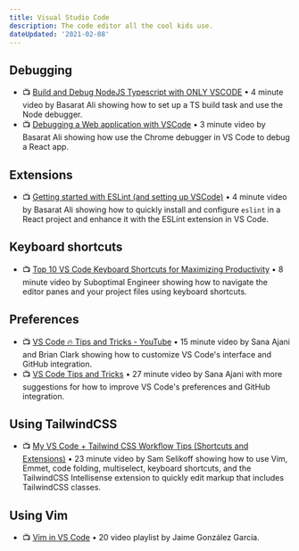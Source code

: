 ```yaml
---
title: Visual Studio Code
description: The code editor all the cool kids use.
dateUpdated: '2021-02-08'
---
```


## Debugging

- 📺 [Build and Debug NodeJS Typescript with ONLY VSCODE](https://m.youtube.com/watch?v=JdvkaW2xeiI) • 4 minute video by Basarat Ali showing how to set up a TS build task and use the Node debugger.
- 📺 [Debugging a Web application with VSCode](https://m.youtube.com/watch?v=15GySiVfMB8) • 3 minute video by Basarat Ali showing how use the Chrome debugger in VS Code to debug a React app.

## Extensions

- 📺 [Getting started with ESLint (and setting up VSCode)](https://m.youtube.com/watch?v=5IGVeq2DdsA) • 4 minute video by Basarat Ali showing how to quickly install and configure `eslint` in a React project and enhance it with the ESLint extension in VS Code.

## Keyboard shortcuts

- 📺 [Top 10 VS Code Keyboard Shortcuts for Maximizing Productivity](https://m.youtube.com/watch?v=t-1umuedPq8) • 8 minute video by Suboptimal Engineer showing how to navigate the editor panes and your project files using keyboard shortcuts.

## Preferences

- 📺 [VS Code 🔥 Tips and Tricks - YouTube](https://m.youtube.com/watch?v=nmU9PAinP14) • 15 minute video by Sana Ajani and Brian Clark showing how to customize VS Code's interface and GitHub integration.
- 📺 [VS Code Tips and Tricks](https://m.youtube.com/watch?v=4qM3R69OzbQ) • 27 minute video by Sana Ajani with more suggestions for how to improve VS Code's preferences and GitHub integration.

## Using TailwindCSS

- 📺 [My VS Code + Tailwind CSS Workflow Tips (Shortcuts and Extensions)](https://m.youtube.com/watch?v=qIHR2wmxy3U) • 23 minute video by Sam Selikoff showing how to use Vim, Emmet, code folding, multiselect, keyboard shortcuts, and the TailwindCSS Intellisense extension to quickly edit markup that includes TailwindCSS classes.

## Using Vim

- 📺 [Vim in VS Code](https://m.youtube.com/playlist?list=PLWkmatwYW3nE0bhFmV3zxtqHGTowomCRY) • 20 video playlist by Jaime González García.
